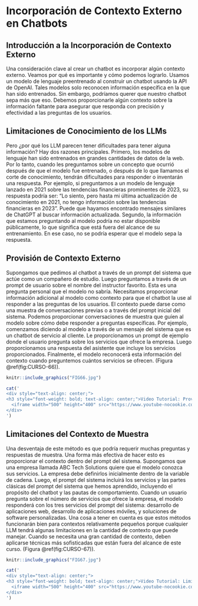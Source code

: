 # Incorporación de Contexto Externo en Chatbots

<style>
  .figure {
    text-align: center;
  }
  .figure .caption {
    text-align: center;
  }
</style>

<div class="justificar-texto">

## Introducción a la Incorporación de Contexto Externo

Una consideración clave al crear un chatbot es incorporar algún contexto externo. Veamos por qué es importante y cómo podemos lograrlo. Usamos un modelo de lenguaje preentrenado al construir un chatbot usando la API de OpenAI. Tales modelos solo reconocen información específica en la que han sido entrenados. Sin embargo, podríamos querer que nuestro chatbot sepa más que eso. Debemos proporcionarle algún contexto sobre la información faltante para asegurar que responda con precisión y efectividad a las preguntas de los usuarios.


## Limitaciones de Conocimiento de los LLMs

Pero ¿por qué los LLM parecen tener dificultades para tener alguna información? Hay dos razones principales. Primero, los modelos de lenguaje han sido entrenados en grandes cantidades de datos de la web. Por lo tanto, cuando les preguntamos sobre un concepto que ocurrió después de que el modelo fue entrenado, o después de lo que llamamos el corte de conocimiento, tendrán dificultades para responder o inventarán una respuesta. Por ejemplo, si preguntamos a un modelo de lenguaje lanzado en 2021 sobre las tendencias financieras prominentes de 2023, su respuesta podría ser: “Lo siento, pero hasta mi última actualización de conocimiento en 2021, no tengo información sobre las tendencias financieras en 2023”. Puede que hayamos encontrado mensajes similares de ChatGPT al buscar información actualizada. Segundo, la información que estamos preguntando al modelo podría no estar disponible públicamente, lo que significa que está fuera del alcance de su entrenamiento. En ese caso, no se podría esperar que el modelo sepa la respuesta.



## Provisión de Contexto Externo

Supongamos que pedimos al chatbot a través de un prompt del sistema que actúe como un compañero de estudio. Luego preguntamos a través de un prompt de usuario sobre el nombre del instructor favorito. Esta es una pregunta personal que el modelo no sabría. Necesitamos proporcionar información adicional al modelo como contexto para que el chatbot la use al responder a las preguntas de los usuarios. El contexto puede darse como una muestra de conversaciones previas o a través del prompt inicial del sistema. Podemos proporcionar conversaciones de muestra que guíen al modelo sobre cómo debe responder a preguntas específicas. Por ejemplo, comenzamos diciendo al modelo a través de un mensaje del sistema que es un chatbot de servicio al cliente. Le proporcionamos un prompt de ejemplo donde el usuario pregunta sobre los servicios que ofrece la empresa. Luego proporcionamos una respuesta del asistente que incluye los servicios proporcionados. Finalmente, el modelo reconocerá esta información del contexto cuando preguntemos cuántos servicios se ofrecen. (Figura \@ref(fig:CURSO-66)).


```r
knitr::include_graphics("FIG66.jpg")
```




```r
cat('
<div style="text-align: center;">
<h3 style="font-weight: bold; text-align: center;">Video Tutorial: Provisión de Contexto Externo</h3>
  <iframe width="500" height="400" src="https://www.youtube-nocookie.com/embed/cCl77tFfn60?rel=0" frameborder="0" allow="accelerometer; autoplay; encrypted-media; gyroscope; picture-in-picture" allowfullscreen></iframe>
</div>
')
```



## Limitaciones del Contexto de Muestra

Una desventaja de este método es que podría requerir muchas preguntas y respuestas de muestra. Una forma más efectiva de hacer esto es proporcionar el contexto dentro del prompt del sistema. Supongamos que una empresa llamada ABC Tech Solutions quiere que el modelo conozca sus servicios. La empresa debe definirlos inicialmente dentro de la variable de cadena. Luego, el prompt del sistema incluirá los servicios y las partes clásicas del prompt del sistema que hemos aprendido, incluyendo el propósito del chatbot y las pautas de comportamiento. Cuando un usuario pregunta sobre el número de servicios que ofrece la empresa, el modelo responderá con los tres servicios del prompt del sistema: desarrollo de aplicaciones web, desarrollo de aplicaciones móviles, y soluciones de software personalizadas. Una cosa a tener en cuenta es que estos métodos funcionarán bien para contextos relativamente pequeños porque cualquier LLM tendrá algunas limitaciones en la cantidad de contexto que puede manejar. Cuando se necesita una gran cantidad de contexto, deben aplicarse técnicas más sofisticadas que están fuera del alcance de este curso. (Figura \@ref(fig:CURSO-67)).


```r
knitr::include_graphics("FIG67.jpg")
```





```r
cat('
<div style="text-align: center;">
<h3 style="font-weight: bold; text-align: center;">Video Tutorial: Limitaciones del Contexto de Muestra</h3>
  <iframe width="500" height="400" src="https://www.youtube-nocookie.com/embed/CCsxJgs6ky8?rel=0" frameborder="0" allow="accelerometer; autoplay; encrypted-media; gyroscope; picture-in-picture" allowfullscreen></iframe>
</div>
')
```



</div>

